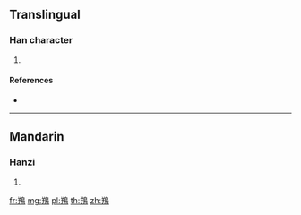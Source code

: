 {{character info/new}}
==Translingual==

===Han character===
{{Han char|rn=196|rad=鳥|as=06|sn=17|four=|canj=TQHAF}}

# {{defn|Han|sort=鳥06}}

====References====
* {{Han ref|kx=1488.120|dkj=46866|dj=2019.140|hdz=74632.040|uh=9D39|ud=40249}}

----

==Mandarin==

===Hanzi===
{{cmn-hanzi|pin=[[rén]] ([[ren2]])|wg=jen<sup>2</sup>}}

# {{defn|lang=cmn|sort=鳥06}}

[[fr:鴹]]
[[mg:鴹]]
[[pl:鴹]]
[[th:鴹]]
[[zh:鴹]]